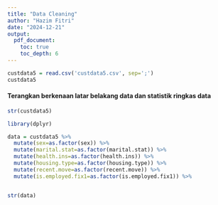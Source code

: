 ```yaml
---
title: "Data Cleaning"
author: "Hazim Fitri"
date: "2024-12-21"
output: 
  pdf_document:
    toc: true
    toc_depth: 6
---
```


```r
custdata5 = read.csv('custdata5.csv', sep=';')
custdata5
```

#### Terangkan berkenaan latar belakang data dan statistik ringkas data

```r
str(custdata5)
```

```r
library(dplyr)

data = custdata5 %>%
  mutate(sex=as.factor(sex)) %>%
  mutate(marital.stat=as.factor(marital.stat)) %>%
  mutate(health.ins=as.factor(health.ins)) %>%
  mutate(housing.type=as.factor(housing.type)) %>%
  mutate(recent.move=as.factor(recent.move)) %>%
  mutate(is.employed.fix1=as.factor(is.employed.fix1)) %>%


str(data)
```
